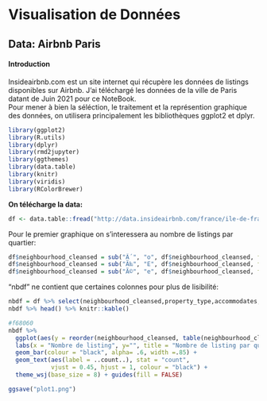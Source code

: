 # Visualisation de Données
## Data: Airbnb Paris

#### Introduction
Insideairbnb.com est un site internet qui récupère les données de listings disponibles sur Airbnb.
J'ai téléchargé les données de la ville de Paris datant de Juin 2021 pour ce NoteBook.  
Pour mener à bien la séléction, le traitement et la représention graphique des données, on utilisera principalement les bibliothèques ggplot2 et dplyr. 
  
  
  
```{r, load-packages, include = FALSE}
library(ggplot2)
library(R.utils)
library(dplyr)
library(rmd2jupyter)
library(ggthemes)
library(data.table)
library(knitr)
library(viridis)
library(RColorBrewer)
```

**On télécharge la data:**

```{r, cache=TRUE}
df <- data.table::fread("http://data.insideairbnb.com/france/ile-de-france/paris/2021-04-10/data/listings.csv.gz",encoding="Latin-1")
```

Pour le premier graphique on s'interessera au nombre de listings par quartier:

```{r, echo=FALSE}
df$neighbourhood_cleansed = sub("Ã´", "o", df$neighbourhood_cleansed, fixed = TRUE) #nettoie la data
df$neighbourhood_cleansed = sub("Ã‰", "E", df$neighbourhood_cleansed, fixed = TRUE)
df$neighbourhood_cleansed = sub("Ã©", "e", df$neighbourhood_cleansed, fixed = TRUE)
```

"nbdf" ne contient que certaines colonnes pour plus de lisibilité:

```{r, results='asis'}
nbdf = df %>% select(neighbourhood_cleansed,property_type,accommodates,price,last_scraped)
nbdf %>% head() %>% knitr::kable()
```
```{r}
#f68060
nbdf %>%
  ggplot(aes(y = reorder(neighbourhood_cleansed, table(neighbourhood_cleansed)[neighbourhood_cleansed]), fill = "f68060")) + 
  labs(x = "Nombre de listing", y="", title = "Nombre de listing par quartier") +
  geom_bar(colour = "black", alpha= .6, width =.85) +
  geom_text(aes(label = ..count..), stat = "count", 
            vjust = 0.45, hjust = 1, colour = "black") +
  theme_wsj(base_size = 8) + guides(fill = FALSE)
```

```{r, include = FALSE}
ggsave("plot1.png")
```






